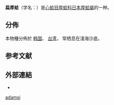 {{Speciesbox
| taxon = Nipponocrassatella adamsi
| authority = (Kobelt, 1866)
| synonyms_ref = {{r|WoRMS_505107}}
| synonyms = 
* ''[[Crassatella|Crassatella]] adamsi'' {{small|Kobelt, 1886}}
* ''[[Eucrassatella|Eucrassatella]] adamsi'' {{small|(Kobelt, 1886)}}{{r|shell_3443}}
* ''Crassatella compressa'' {{small|Adams & Reeve, 1850}}
}}

'''扁厚蛤'''（学名：''{{lang|la|Nipponocrassatella adamsi}}''）是[[心蛤目|心蛤目]][[厚蛤科|厚蛤科]][[日本厚蛤屬|日本厚蛤屬]]的一种{{r|WoRMS_505107}}。

==分佈==
本物種分佈於
[[韩国|韩国]]{{r|shelldoc_720090224017}}、
[[台湾|台湾]]{{r|shelldoc_320090219045}}，
常栖息在淺海沙底{{r|shell_3443}}。

==参考文献==
{{reflist|refs=
<ref name="shell_3443">{{cite web
|url=http://shell.sinica.edu.tw/chinese/shellbase_detail.php?science_no=3443
|title=国际贝库：扁厚蛤
|publisher=台湾贝类资料库
|accessdate=2017-09-23
|language=zh-hant
|archive-date=2016-03-04
|archive-url=https://web.archive.org/web/20160304111253/http://shell.sinica.edu.tw/chinese/shellbase_detail.php?science_no=3443
|dead-url=no
}}</ref>
<ref name="shelldoc_320090219045">{{shelldoc_320090219045}}</ref>
<ref name="shelldoc_720090224017">{{shelldoc_720090224017}}</ref>
<ref name="WoRMS_505107">{{WoRMS |id=505107
 |last=Huber |first=Markus
 |year=2012
 |title=''Nipponocrassatella adamsi'' (Kobelt, 1886)
 |accessdate=2013-03-09}}</ref>
}}

==外部連結==
*
{{Taxonbar|from=Q13898127}}

[[Category:日本厚蛤屬|adamsi]]


{{Mollusc-stub}}